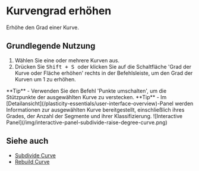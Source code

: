 
# Kurvengrad erhöhen

<Reference shortcut="Shift + S" command="Grad erhöhen" button="Rechts von der Befehlsleiste" buttonIcon="button-raise-degree-curve-face" />

Erhöhe den Grad einer Kurve.

## Grundlegende Nutzung

1. Wählen Sie eine oder mehrere Kurven aus.
2. Drücken Sie <kbd> Shift + S </kbd> oder klicken Sie auf die Schaltfläche 'Grad der Kurve oder Fläche erhöhen' <ButtonIcon type="button-raise-degree-curve-face"/> rechts in der Befehlsleiste, um den Grad der Kurven um 1 zu erhöhen.

<VideoPlayer fileName="raise-degree-curve"/>

<Callout type="info" emoji="💡">
**Tip**
- Verwenden Sie den Befehl 'Punkte umschalten', um die Stützpunkte der ausgewählten Kurve zu verstecken.
<VideoPlayer fileName="raise-degree-curve-hidepoints"/>
</Callout>

<Callout type="info" emoji="💡">
**Tip**
- Im [Detailansicht](/plasticity-essentials/user-interface-overview)-Panel werden Informationen zur ausgewählten Kurve bereitgestellt, einschließlich ihres Grades, der Anzahl der Segmente und ihrer Klassifizierung.
![Interactive Panel](/img/interactive-panel-subdivide-raise-degree-curve.png)

</Callout>

## Siehe auch
- [Subdivide Curve](subdivide-curve)
- [Rebuild Curve](rebuild-curve)
